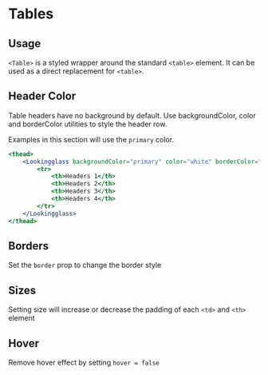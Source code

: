
<Meta title="Components/Table" component={Table} argTypes={stories.argTypes} />

# Tables

<Description of={Table} />

<Canvas>
    <Story story={stories.AllProps} name="All Props" />
</Canvas>

<ArgsTable story="All Props" />

## Usage

`<Table>` is a styled wrapper around the standard `<table>` element.
It can be used as a direct replacement for `<table>`.

## Header Color

Table headers have no background by default.
Use backgroundColor, color and borderColor utilities to style the header row.

Examples in this section will use the `primary` color.

```jsx
<thead>
    <Lookingglass backgroundColor="primary" color="white" borderColor="primary">
        <tr>
            <th>Headers 1</th>
            <th>Headers 2</th>
            <th>Headers 3</th>
            <th>Headers 4</th>
        </tr>
    </Lookingglass>
</thead>
```

<Canvas>
    <Story story={stories.HeadingColor} />
</Canvas>

## Borders

Set the `border` prop to change the border style

<Canvas>
    <Story story={stories.Borders} />
</Canvas>

## Sizes

Setting size will increase or decrease the padding of each `<td>` and `<th>` element

<Canvas>
    <Story story={stories.Sizes} />
</Canvas>

## Hover

Remove hover effect by setting `hover = false`

<Canvas>
    <Story story={stories.Hover} />
</Canvas>
